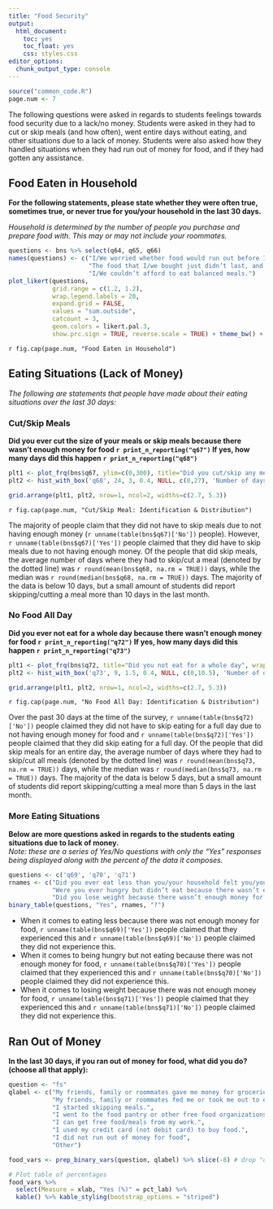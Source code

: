 ```yaml
---
title: "Food Security"
output: 
  html_document: 
    toc: yes
    toc_float: yes
    css: styles.css
editor_options: 
  chunk_output_type: console
---
```


```r
source("common_code.R")
page.num <- 7
```

The following questions were asked in regards to students feelings towards food security due to a lack/no money. Students were asked in they had to cut or skip meals (and how often), went entire days without eating, and other situations due to a lack of money. Students were also asked how they handled situations when they had run out of money for food, and if they had gotten any assistance.

## Food Eaten in Household
**For the following statements, please state whether they were often true, sometimes true, or never true for you/your household in the last 30 days.**

*Household is determined by the number of people you purchase and prepare food with. This may or may not include your roommates.	*
```r
questions <- bns %>% select(q64, q65, q66)
names(questions) <- c("I/We worried whether food would run out before I/we got money to buy more.",
                      "The food that I/we bought just didn’t last, and I/we didn’t have money to get more.",
                      "I/We couldn’t afford to eat balanced meals.")
plot_likert(questions,
            grid.range = c(1.2, 1.2),
            wrap.legend.labels = 20,
            expand.grid = FALSE,
            values = "sum.outside",
            catcount = 3,
            geom.colors = likert.pal.3,
            show.prc.sign = TRUE, reverse.scale = TRUE) + theme_bw() + theme(legend.position = "top")

```
`r fig.cap(page.num, "Food Eaten in Household")`

## Eating Situations (Lack of Money)
*The following are statements that people have made about their eating situations over the last 30 days:*

### Cut/Skip Meals
**Did you ever cut the size of your meals or skip meals because there wasn’t enough money for food `r print_n_reporting("q67")` If yes, how many days did this happen `r print_n_reporting("q68")`**
```r
plt1 <- plot_frq(bns$q67, ylim=c(0,300), title="Did you cut/skip any meals") +xlab('')
plt2 <- hist_with_box('q68', 24, 3, 0.4, NULL, c(0,27), 'Number of days meals were cut/skipped')

grid.arrange(plt1, plt2, nrow=1, ncol=2, widths=c(2.7, 5.3))
```
`r fig.cap(page.num, "Cut/Skip Meal: Identification & Distribution")`

The majority of people claim that they did not have to skip meals due to not having enough money (`r unname(table(bns$q67)['No'])` people). However, `r unname(table(bns$q67)['Yes'])` people claimed that they did have to skip meals due to not having enough money. Of the people that did skip meals, the average number of days where they had to skip/cut a meal (denoted by the dotted line) was `r round(mean(bns$q68, na.rm = TRUE))` days, while the median was `r round(median(bns$q68, na.rm = TRUE))` days. The majority of the data is below 10 days, but a small amount of students did report skipping/cutting a meal more than 10 days in the last month.

### No Food All Day
**Did you ever not eat for a whole day because there wasn’t enough money for food `r print_n_reporting("q72")` If yes, how many days did this happen `r print_n_reporting("q73")`**
```r
plt1 <- plot_frq(bns$q72, title="Did you not eat for a whole day", wrap.title = 20) +xlab('')
plt2 <- hist_with_box('q73', 9, 1.5, 0.4, NULL, c(0,10.5), 'Number of days all meals were cut/skipped')

grid.arrange(plt1, plt2, nrow=1, ncol=2, widths=c(2.7, 5.3))
```
`r fig.cap(page.num, "No Food All Day: Identification & Distribution")`

Over the past 30 days at the time of the survey, `r unname(table(bns$q72)['No'])` people claimed they did not have to skip eating for a full day due to not having enough money for food and `r unname(table(bns$q72)['Yes'])` people claimed that they did skip eating for a full day. Of the people that did skip meals for an entire day, the average number of days where they had to skip/cut all meals (denoted by the dotted line) was `r round(mean(bns$q73, na.rm = TRUE))` days, while the median was `r round(median(bns$q73, na.rm = TRUE))` days. The majority of the data is below 5 days, but a small amount of students did report skipping/cutting a meal more than 5 days in the last month.

### More Eating Situations
**Below are more questions asked in regards to the students eating situations due to lack of money.**  
*Note: these are a series of Yes/No questions with only the "Yes" responses being displayed along with the percent of the data it composes.*
```r
questions <- c('q69', 'q70', 'q71')
rnames <- c("Did you ever eat less than you/your household felt you/your household should because there wasn’t enough money for food",
            "Were you ever hungry but didn’t eat because there wasn’t enough money for food",
            "Did you lose weight because there wasn’t enough money for food")
binary_table(questions, "Yes", rnames, "?")
```

- When it comes to eating less because there was not enough money for food, `r unname(table(bns$q69)['Yes'])` people claimed that they experienced this and `r unname(table(bns$q69)['No'])` people claimed they did not experience this.
- When it comes to being hungry but not eating because there was not enough money for food, `r unname(table(bns$q70)['Yes'])` people claimed that they experienced this and `r unname(table(bns$q70)['No'])` people claimed they did not experience this.
- When it comes to losing weight because there was not enough money for food, `r unname(table(bns$q71)['Yes'])` people claimed that they experienced this and `r unname(table(bns$q71)['No'])` people claimed they did not experience this.

## Ran Out of Money
**In the last 30 days, if you ran out of money for food, what did you do? (choose all that apply):**
```r
question <- "fs"
qlabel <- c("My friends, family or roommates gave me money for groceries.",
            "My friends, family or roommates fed me or took me out to eat.",
            "I started skipping meals.",
            "I went to the food pantry or other free food organizations.",
            "I can get free food/meals from my work.",
            "I used my credit card (not debit card) to buy food.",
            "I did not run out of money for food",
            "Other")

food_vars <- prep_binary_vars(question, qlabel) %>% slice(-8) # drop "other" since 0

# Plot table of percentages
food_vars %>% 
  select(Measure = xlab, "Yes (%)" = pct_lab) %>% 
  kable() %>% kable_styling(bootstrap_options = "striped")
```

